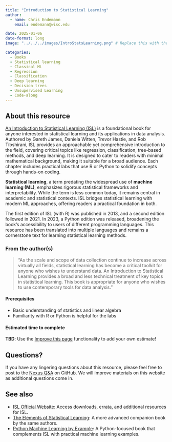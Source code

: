 ```yaml
---
title: "Introduction to Statistical Learning"
author: 
  - name: Chris Endemann
    email: endemann@wisc.edu

date: 2025-01-06
date-format: long
image: "../../../images/IntroStatsLearning.png" # Replace this with the actual filename of your chosen image in the images folder.

categories: 
  - Books
  - Statistical learning
  - Classical ML
  - Regression
  - Classification
  - Deep learning
  - Decision trees
  - Unsupervised Learning
  - Code-along
---
```


## About this resource

[An Introduction to Statistical Learning (ISL)](http://statlearning.com/) is a foundational book for anyone interested in statistical learning and its applications in data analysis. Authored by Gareth James, Daniela Witten, Trevor Hastie, and Rob Tibshirani, ISL provides an approachable yet comprehensive introduction to the field, covering critical topics like regression, classification, tree-based methods, and deep learning. It is designed to cater to readers with minimal mathematical background, making it suitable for a broad audience. Each chapter includes practical labs that use R or Python to solidify concepts through hands-on coding.

**Statistical learning**, a term predating the widespread use of **machine learning (ML)**, emphasizes rigorous statistical frameworks and interpretability. While the term is less common today, it remains central in academic and statistical contexts. ISL bridges statistical learning with modern ML approaches, offering readers a practical foundation in both.

The first edition of ISL (with R) was published in 2013, and a second edition followed in 2021. In 2023, a Python edition was released, broadening the book's accessibility to users of different programming languages. This resource has been translated into multiple languages and remains a cornerstone text for learning statistical learning methods.

### From the author(s)

> "As the scale and scope of data collection continue to increase across virtually all fields, statistical learning has become a critical toolkit for anyone who wishes to understand data. An Introduction to Statistical Learning provides a broad and less technical treatment of key topics in statistical learning. This book is appropriate for anyone who wishes to use contemporary tools for data analysis."

#### Prerequisites

- Basic understanding of statistics and linear algebra
- Familiarity with R or Python is helpful for the labs

#### Estimated time to complete 

**TBD**: Use the [Improve this page](https://github.com/UW-Madison-DataScience/ML-X-Nexus/edit/main/Learn/Books/Intro-StatisticalLearning_JamesGareth-DanielaWitten-HastieTrevor-TibshiraniRob.qmd) functionality to add your own estimate!

## Questions?

If you have any lingering questions about this resource, please feel free to post to the [Nexus Q&A](https://github.com/UW-Madison-DataScience/ML-X-Nexus/discussions/categories/q-a) on GitHub. We will improve materials on this website as additional questions come in.

## See also

- [ISL Official Website](http://statlearning.com/): Access downloads, errata, and additional resources for ISL.
- [The Elements of Statistical Learning](https://hastie.su.domains/ElemStatLearn/): A more advanced companion book by the same authors.
- [Python Machine Learning by Example](https://www.packtpub.com/product/python-machine-learning-by-example/9781788833479): A Python-focused book that complements ISL with practical machine learning examples.
